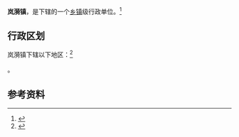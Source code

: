 {{中国乡级行政区|14/09/29/100/000}}

'''岚漪镇'''，是{{PRC admin/fullname|14/09/29/100/000|3}}下辖的一个[[乡镇|乡镇]]级行政单位。<ref>{{PRC admin/ref sgc|{{PRC admin/parent|14/09/29/100/000}}}}</ref>

== 行政区划 ==

岚漪镇下辖以下地区：<ref>{{PRC admin/ref sgc|14/09/29/100/000}}</ref>

{{PRC admin/children|14/09/29/100/000}}。

== 参考资料 ==

{{reflist}}

{{行政区划小作品}}
{{PRC admin/navcat|14/09/29/100/000}}